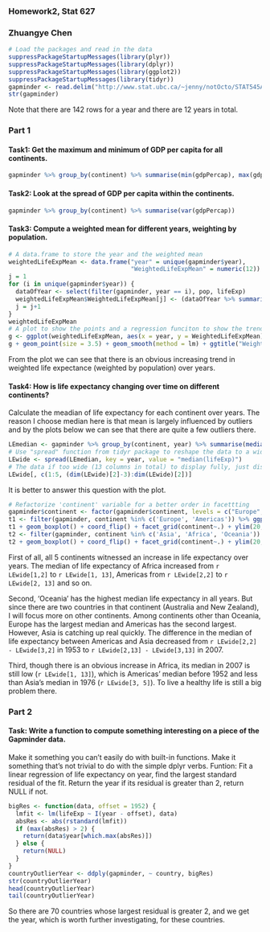 ### Homework2, Stat 627
### Zhuangye Chen
```r
# Load the packages and read in the data
suppressPackageStartupMessages(library(plyr))
suppressPackageStartupMessages(library(dplyr))
suppressPackageStartupMessages(library(ggplot2))
suppressPackageStartupMessages(library(tidyr))
gapminder <- read.delim("http://www.stat.ubc.ca/~jenny/notOcto/STAT545A/examples/gapminder/data/gapminderDataFiveYear.txt")
str(gapminder)
```
Note that there are 142 rows for a year and there are 12 years in total.

### Part 1
#### Task1: Get the maximum and minimum of GDP per capita for all continents.
```r
gapminder %>% group_by(continent) %>% summarise(min(gdpPercap), max(gdpPercap))
```

#### Task2: Look at the spread of GDP per capita within the continents.
```r
gapminder %>% group_by(continent) %>% summarise(var(gdpPercap))
```

#### Task3: Compute a weighted mean for different years, weighting by population.
```r
# A data.frame to store the year and the weighted mean
weightedLifeExpMean <- data.frame("year" = unique(gapminder$year),
                                  "WeightedLifeExpMean" = numeric(12))
j = 1
for (i in unique(gapminder$year)) {
  dataOfYear <- select(filter(gapminder, year == i), pop, lifeExp)
  weightedLifeExpMean$WeightedLifeExpMean[j] <- (dataOfYear %>% summarize(sum(pop*lifeExp) / sum(pop)))[[1]]
  j = j+1
}
weightedLifeExpMean
# A plot to show the points and a regression funciton to show the trend
g <- ggplot(weightedLifeExpMean, aes(x = year, y = WeightedLifeExpMean))
g + geom_point(size = 3.5) + geom_smooth(method = lm) + ggtitle("Weighted Life Expectance Over Years")
```

From the plot we can see that there is an obvious increasing trend in weighted life expectance (weighted by population) over years.

#### Task4: How is life expectancy changing over time on different continents?
Calculate the meadian of life expectancy for each continent over years. The reason I choose median here is that mean is largely influenced by outliers and by the plots below we can see that there are quite a few outliers there.
```r
LEmedian <- gapminder %>% group_by(continent, year) %>% summarise(median(lifeExp))
# Use "spread" function from tidyr package to reshape the data to a wide form
LEwide <- spread(LEmedian, key = year, value = "median(lifeExp)")
# The data if too wide (13 columns in total) to display fully, just display the first 4 and last 4 years
LEwide[, c(1:5, (dim(LEwide)[2]-3):dim(LEwide)[2])]
```
It is better to answer this question with the plot.
```r
# Refactorize 'continent' variable for a better order in facettting
gapminder$continent <- factor(gapminder$continent, levels = c("Europe", "Americas", "Asia", "Africa", "Oceania"))
t1 <- filter(gapminder, continent %in% c('Europe', 'Americas')) %>% ggplot(aes(x = factor(year), y = lifeExp))
t1 + geom_boxplot() + coord_flip() + facet_grid(continent~.) + ylim(20, 85)
t2 <- filter(gapminder, continent %in% c('Asia', 'Africa', 'Oceania')) %>% ggplot(aes(x = factor(year), y = lifeExp))
t2 + geom_boxplot() + coord_flip() + facet_grid(continent~.) + ylim(20, 85)

```

First of all, all 5 continents witnessed an increase in life expectancy over years. The median of life expectancy of Africa increased from `r LEwide[1,2]` to `r LEwide[1, 13]`, Americas from `r LEwide[2,2]` to `r LEwide[2, 13]` and so on.

Second, 'Oceania' has the highest median life expectancy in all years. But since there are two countries in that continent (Australia and New Zealand), I will focus more on other continents. Among continents other than Oceania, Europe has the largest median and Americas has the second largest. However, Asia is catching up real quickly. The difference in the median of life expectancy between Americas and Asia decreased from `r LEwide[2,2] - LEwide[3,2]` in 1953 to `r LEwide[2,13] - LEwide[3,13]` in 2007. 

Third, though there is an obvious increase in Africa, its median in 2007 is still low (`r LEwide[1, 13]`), which is Americas' median before 1952 and less than Asia's median in 1976 (`r LEwide[3, 5]`). To live a healthy life is still a big problem there.

### Part 2
#### Task: Write a function to compute something interesting on a piece of the Gapminder data. 
Make it something you can’t easily do with built-in functions. Make it something that’s not trivial to do with the simple dplyr verbs.
Funtion: Fit a linear regression of life expectancy on year, find the largest standard residual of the fit. Return the year if its residual is greater than 2, return NULL if not.
```r
bigRes <- function(data, offset = 1952) {
  lmfit <- lm(lifeExp ~ I(year - offset), data)
  absRes <- abs(rstandard(lmfit))
  if (max(absRes) > 2) {
    return(data$year[which.max(absRes)])
  } else {
    return(NULL)
  }
}
countryOutlierYear <- ddply(gapminder, ~ country, bigRes)
str(countryOutlierYear)
head(countryOutlierYear)
tail(countryOutlierYear)
```
So there are 70 countries whose largest residual is greater 2, and we get the year, which is worth further investigating, for these countries.